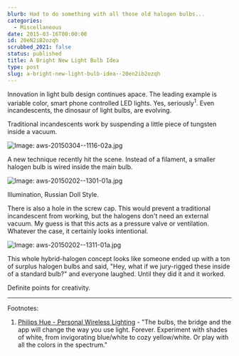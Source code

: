 ```yaml
---
blurb: Had to do something with all those old halogen bulbs...
categories:
  - Miscellaneous
date: 2015-03-16T00:00:00
id: 20eN2iB2ozqh
scrubbed_2021: false
status: published
title: A Bright New Light Bulb Idea
type: post
slug: a-bright-new-light-bulb-idea--20en2ib2ozqh
---
```


Innovation in light bulb design continues apace. The leading example is variable color, smart phone controlled LED lights. Yes, seriously<sup>1</sup>. Even incandescents, the dinosaur of light bulbs, are evolving.

Traditional incandescents work by suspending a little piece of tungsten inside a vacuum. 

![Image: aws-20150304--1116-02a.jpg](/aws-20150304--1116-02a.jpg) 

A new technique recently hit the scene. Instead of a filament, a smaller halogen bulb is wired inside the main bulb. 

![Image: aws-20150202--1301-01a.jpg](/aws-20150202--1301-01a.jpg) 

Illumination, Russian Doll Style.

There is also a hole in the screw cap. This would prevent a traditional incandescent from working, but the halogens don't need an external vacuum. My guess is that this acts as a pressure valve or ventilation. Whatever the case, it certainly looks intentional. 

![Image: aws-20150202--1311-01a.jpg](/aws-20150202--1311-01a.jpg) 

This whole hybrid-halogen concept looks like someone ended up with a ton of surplus halogen bulbs and said, "Hey, what if we jury-rigged these inside of a standard bulb?" and everyone laughed. Until they did it and it worked. 

Definite points for creativity.

---


Footnotes:

1. [Philips Hue - Personal Wireless Lighting](http://www2.meethue.com/en-us/what-is-hue/the-system/) - "The bulbs, the bridge and the app will change the way you use light. Forever. Experiment with shades of white, from invigorating blue/white to cozy yellow/white. Or play with all the colors in the spectrum."